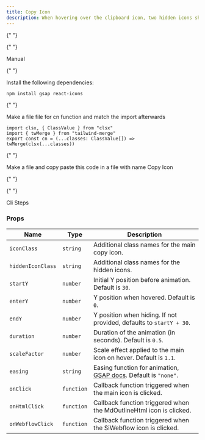 ```yaml
---
title: Copy Icon
description: When hovering over the clipboard icon, two hidden icons should move upward. When the hover effect is removed, they should move downward and become hidden again.
---
```


{" "}

<ComponentPreview
  name="copy-icon-demo"
  className="[&_.preview>[data-orientation=vertical]]:sm:max-w-[70%]"
/>

  <Tabs defaultValue="manual">

{" "}

<TabsList>
  <TabsTrigger value="manual">Manual</TabsTrigger>
</TabsList>

  <TabsContent value="manual">

  <Steps>

{" "}

<Step>Install the following dependencies:</Step>

```bash
npm install gsap react-icons
```

{" "}

<Step>Make a file file for cn function and match the import afterwards</Step>

```tsx
import clsx, { ClassValue } from "clsx"
import { twMerge } from "tailwind-merge"
export const cn = (...classes: ClassValue[]) => twMerge(clsx(...classes))
```

{" "}

<Step>Make a file and copy paste this code in a file with name Copy Icon</Step>

{" "}

<ComponentSource name="copy-icon" />

  </Steps>

  </TabsContent>

  <TabsContent value="cli">

  <Steps>

{" "}

<Step>Cli Steps</Step>

  </Steps>

  </TabsContent>

  </Tabs>

### Props

| Name              | Type       | Description                                                                                      |
| ----------------- | ---------- | ------------------------------------------------------------------------------------------------ |
| `iconClass`       | `string`   | Additional class names for the main copy icon.                                                   |
| `hiddenIconClass` | `string`   | Additional class names for the hidden icons.                                                     |
| `startY`          | `number`   | Initial Y position before animation. Default is `30`.                                            |
| `enterY`          | `number`   | Y position when hovered. Default is `0`.                                                         |
| `endY`            | `number`   | Y position when hiding. If not provided, defaults to `startY + 30`.                              |
| `duration`        | `number`   | Duration of the animation (in seconds). Default is `0.5`.                                        |
| `scaleFactor`     | `number`   | Scale effect applied to the main icon on hover. Default is `1.1`.                                |
| `easing`          | `string`   | Easing function for animation, [GSAP docs](https://gsap.com/docs/v3/Eases). Default is `"none"`. |
| `onClick`         | `function` | Callback function triggered when the main icon is clicked.                                       |
| `onHtmlClick`     | `function` | Callback function triggered when the MdOutlineHtml icon is clicked.                              |
| `onWebflowClick`  | `function` | Callback function triggered when the SiWebflow icon is clicked.                                  |
